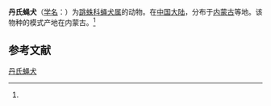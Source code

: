 {{Speciesbox
| name = 丹氏蝇犬
| status = 
| status_system = 
| image = 
| genus = Pallenes
| species = denisi
| authority = (Schenkel, 1963)<ref name='id14796'>{{cite web| url =http://www.bioinfo.cn/db05/BjdwSpecies.php?action=view&id=14796| title =丹氏蝇犬| work =《中国动物物种编目数据库》| publisher =中国科学院微生物研究所| author =中国科学院动物研究所| accessdate =2009-04-28| deadurl =yes| archiveurl =https://web.archive.org/web/20160305073604/http://www.bioinfo.cn/db05/BjdwSpecies.php?action=view&id=14796| archivedate =2016-03-05}}</ref>
}}

'''丹氏蝇犬'''（[[学名|学名]]：{{lang|la|''Pallenes denisi''}}）为[[跳蛛科|跳蛛科]][[蝇犬属|蝇犬属]]的动物。在[[中国大陆|中国大陆]]，分布于[[内蒙古|内蒙古]]等地。该物种的模式产地在内蒙古。<ref name='id14796'/>

== 参考文献 ==
{{reflist}}

{{Wikispecies|Pallenes denisi}}

[[Category:蝇犬属|丹氏蝇犬]]


{{蜘蛛小作品}}